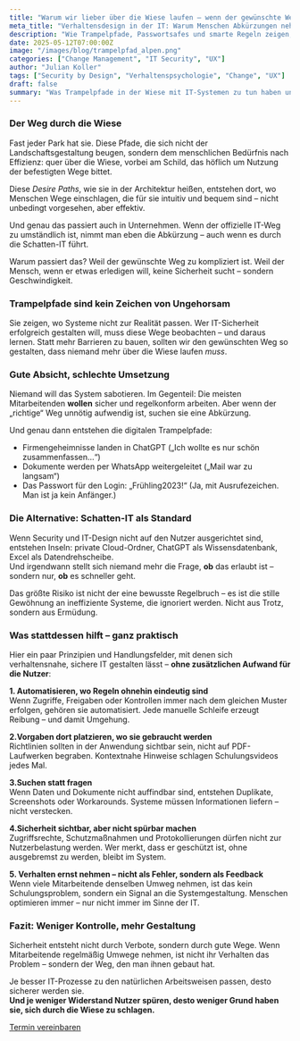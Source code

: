 ```yaml
---
title: "Warum wir lieber über die Wiese laufen – wenn der gewünschte Weg zu kompliziert ist"
meta_title: "Verhaltensdesign in der IT: Warum Menschen Abkürzungen nehmen – und was das mit Security zu tun hat"
description: "Wie Trampelpfade, Passwortsafes und smarte Regeln zeigen, warum gute IT-Sicherheit sich wie eine Abkürzung anfühlen muss – nicht wie ein Hindernisparcours."
date: 2025-05-12T07:00:00Z
image: "/images/blog/trampelpfad_alpen.png"
categories: ["Change Management", "IT Security", "UX"]
author: "Julian Koller"
tags: ["Security by Design", "Verhaltenspsychologie", "Change", "UX"]
draft: false
summary: "Was Trampelpfade in der Wiese mit IT-Systemen zu tun haben und warum gute Sicherheit sich einfach anfühlen muss, und was verhaltensnahe Gestaltung damit zu tun hat."
---
```


### Der Weg durch die Wiese

Fast jeder Park hat sie. Diese Pfade, die sich nicht der Landschaftsgestaltung beugen, sondern dem menschlichen Bedürfnis nach Effizienz: quer über die Wiese, vorbei am Schild, das höflich um Nutzung der befestigten Wege bittet.

Diese *Desire Paths*, wie sie in der Architektur heißen, entstehen dort, wo Menschen Wege einschlagen, die für sie intuitiv und bequem sind – nicht unbedingt vorgesehen, aber effektiv.

Und genau das passiert auch in Unternehmen. Wenn der offizielle IT-Weg zu umständlich ist, nimmt man eben die Abkürzung – auch wenn es durch die Schatten-IT führt.

Warum passiert das?
Weil der gewünschte Weg zu kompliziert ist. Weil der Mensch, wenn er etwas erledigen will, keine Sicherheit sucht – sondern Geschwindigkeit.

### Trampelpfade sind kein Zeichen von Ungehorsam

Sie zeigen, wo Systeme nicht zur Realität passen. Wer IT-Sicherheit erfolgreich gestalten will, muss diese Wege beobachten – und daraus lernen.
Statt mehr Barrieren zu bauen, sollten wir den gewünschten Weg so gestalten, dass niemand mehr über die Wiese laufen *muss*.

### Gute Absicht, schlechte Umsetzung

Niemand will das System sabotieren. Im Gegenteil: Die meisten Mitarbeitenden **wollen** sicher und regelkonform arbeiten. Aber wenn der „richtige“ Weg unnötig aufwendig ist, suchen sie eine Abkürzung.

Und genau dann entstehen die digitalen Trampelpfade:
- Firmengeheimnisse landen in ChatGPT („Ich wollte es nur schön zusammenfassen…“)
- Dokumente werden per WhatsApp weitergeleitet („Mail war zu langsam“)
- Das Passwort für den Login: „Frühling2023!“ (Ja, mit Ausrufezeichen. Man ist ja kein Anfänger.)

### Die Alternative: Schatten-IT als Standard

Wenn Security und IT-Design nicht auf den Nutzer ausgerichtet sind, entstehen Inseln: private Cloud-Ordner, ChatGPT als Wissensdatenbank, Excel als Datendrehscheibe.  
Und irgendwann stellt sich niemand mehr die Frage, **ob** das erlaubt ist – sondern nur, **ob** es schneller geht.

Das größte Risiko ist nicht der eine bewusste Regelbruch – es ist die stille Gewöhnung an ineffiziente Systeme, die ignoriert werden. Nicht aus Trotz, sondern aus Ermüdung.


### Was stattdessen hilft – ganz praktisch

Hier ein paar Prinzipien und Handlungsfelder, mit denen sich verhaltensnahe, sichere IT gestalten lässt – **ohne zusätzlichen Aufwand für die Nutzer**:

**1. Automatisieren, wo Regeln ohnehin eindeutig sind**  
Wenn Zugriffe, Freigaben oder Kontrollen immer nach dem gleichen Muster erfolgen, gehören sie automatisiert. Jede manuelle Schleife erzeugt Reibung – und damit Umgehung.

**2.Vorgaben dort platzieren, wo sie gebraucht werden**  
Richtlinien sollten in der Anwendung sichtbar sein, nicht auf PDF-Laufwerken begraben. Kontextnahe Hinweise schlagen Schulungsvideos jedes Mal.

**3.Suchen statt fragen**  
Wenn Daten und Dokumente nicht auffindbar sind, entstehen Duplikate, Screenshots oder Workarounds. Systeme müssen Informationen liefern – nicht verstecken.

**4.Sicherheit sichtbar, aber nicht spürbar machen**  
Zugriffsrechte, Schutzmaßnahmen und Protokollierungen dürfen nicht zur Nutzerbelastung werden. Wer merkt, dass er geschützt ist, ohne ausgebremst zu werden, bleibt im System.

**5. Verhalten ernst nehmen – nicht als Fehler, sondern als Feedback**  
Wenn viele Mitarbeitende denselben Umweg nehmen, ist das kein Schulungsproblem, sondern ein Signal an die Systemgestaltung. Menschen optimieren immer – nur nicht immer im Sinne der IT.


### Fazit: Weniger Kontrolle, mehr Gestaltung

Sicherheit entsteht nicht durch Verbote, sondern durch gute Wege.
Wenn Mitarbeitende regelmäßig Umwege nehmen, ist nicht ihr Verhalten das Problem – sondern der Weg, den man ihnen gebaut hat.

Je besser IT-Prozesse zu den natürlichen Arbeitsweisen passen, desto sicherer werden sie.  
**Und je weniger Widerstand Nutzer spüren, desto weniger Grund haben sie, sich durch die Wiese zu schlagen.**



<div class="col-12 flex justify-center">
  <a class="btn btn-adv" href="https://calendly.com/andreas-klostermann-alpinedata/ersttermin">Termin vereinbaren</a>
</div>


